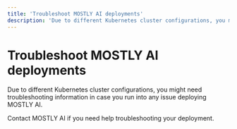 ```yaml
---
title: 'Troubleshoot MOSTLY AI deployments'
description: 'Due to different Kubernetes cluster configurations, you might need to take into account our troubleshooting information in case you run into any issue deploying MOSTLY AI.'
---
```



# Troubleshoot MOSTLY AI deployments

Due to different Kubernetes cluster configurations, you might need troubleshooting information in case you run into any issue deploying MOSTLY AI.

<Callout type="info">Contact MOSTLY AI if you need help troubleshooting your deployment.</Callout>

<Cards num={2}>
  <Cards.Card icon={KubernetesIcon()} title="Troubleshoot common deployment issues" href="troubleshoot/openshift" />
  <Cards.Card icon={OpenShiftIcon()} title="Troubleshoot OpenShift cluster deployments" href="troubleshoot/openshift" />
  <Cards.Card icon={AmazonEKSIcon()} title="Troubleshoot AWS EKS cluster deployments" href="troubleshoot/aws-eks" />
  <Cards.Card icon={AKSIcon()} title="Troubleshoot Azure AKS cluster deployments" href="troubleshoot/azure-aks" />
  <Cards.Card icon={MinikubeIcon()} title="Troubleshoot minikube cluster deployments" href="troubleshoot/minikube" />
</Cards>
